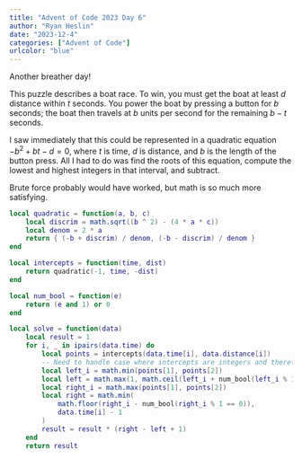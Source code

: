 ```yaml
---
title: "Advent of Code 2023 Day 6"
author: "Ryan Heslin"
date: "2023-12-4"
categories: ["Advent of Code"]
urlcolor: "blue"
---
```


Another breather day!

This puzzle describes a boat race. To win, you must get the boat at least $d$ 
distance within $t$ seconds. You power the boat by pressing a button for $b$ 
seconds; the boat then travels at $b$ units per second for the remaining $b-t$ 
seconds.

I saw immediately that this could be represented in a quadratic equation $-b^2 + bt - d = 0$, 
where $t$ is time, $d$ is distance, and $b$ is the length of the button press. 
All I had to do was find the roots of this equation, compute the lowest and highest 
integers in that interval, and subtract.


Brute force probably would have worked, but math is so much more satisfying.


```lua 
local quadratic = function(a, b, c)
    local discrim = math.sqrt((b ^ 2) - (4 * a * c))
    local denom = 2 * a
    return { (-b + discrim) / denom, (-b - discrim) / denom }
end

local intercepts = function(time, dist)
    return quadratic(-1, time, -dist)
end

local num_bool = function(e)
    return (e and 1) or 0
end

local solve = function(data)
    local result = 1
    for i, _ in ipairs(data.time) do
        local points = intercepts(data.time[i], data.distance[i])
        -- Need to handle case where intercepts are integers and therefore invalid
        local left_i = math.min(points[1], points[2])
        local left = math.max(1, math.ceil(left_i + num_bool(left_i % 1 == 0)))
        local right_i = math.max(points[1], points[2])
        local right = math.min(
            math.floor(right_i - num_bool(right_i % 1 == 0)),
            data.time[i] - 1
        )
        result = result * (right - left + 1)
    end
    return result
```
